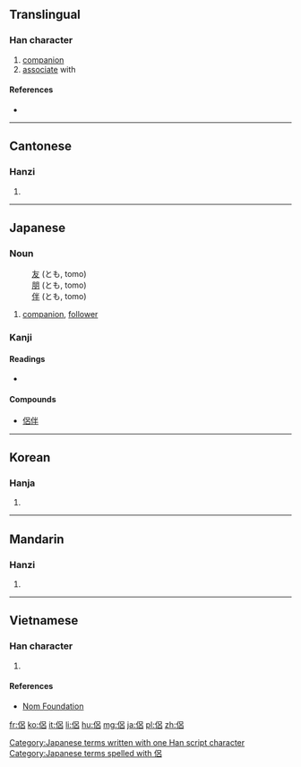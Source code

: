 {{also|侣}}
==Translingual==

===Han character===
{{Han char|rn=9|rad=人|as=07|sn=9|four=2626<sub>0</sub>|canj=人口竹口 (ORHR)|ids=⿰[[亻]][[呂]]}}

# [[companion]]
# [[associate]] with

====References====
* {{Han ref|kx=0103.200|dkj=00647|dj=0219.010|hdz=10147.120|uh=4FB6|ud=20406|bh=AB51|bd=43857}}

----

==Cantonese==

===Hanzi===
{{yue-hanzi|jyut=[[leoi5]]|y=leui5|sim=侣}}

# {{defn|lang=yue|sort=人07}}

----

==Japanese==

===Noun===
{{ja-noun|とも}}
: [[友]] (とも, tomo)
: [[朋]] (とも, tomo)
: [[伴]] (とも, tomo)

# [[companion]], [[follower]]

===Kanji===
{{ja-kanji|grade=|rs=人07}}

====Readings====
* {{ja-readings|on=[[りょ]] ([[ryo]]), [[ろ]] ([[ro]])|kun=[[とも]] ([[tomo]])}}

====Compounds====
* [[侶伴]]

[[Category:Japanese terms written with one Han script character]]
[[Category:Japanese terms spelled with 侶]]
----

==Korean==

===Hanja===
{{ko-hanja|hangeul=려|rv=ryeo|mr=ryŏ}}

# {{defn|lang=ko|sort=人07}}

----

==Mandarin==

===Hanzi===
{{cmn-hanzi|sim=侣|pin=[[lǚ]] ([[lü3]])|wg=lü<sup>3</sup>}}

# {{defn|lang=cmn|sort=人07}}

----

==Vietnamese==

===Han character===
{{vi-hantu|[[lứa]], [[lữ]]|rs=人07}}

# {{defn|lang=vi|sort=人07}}

====References====
*[http://nomfoundation.org/common/nom_details.php?codepoint=4fb6 Nom Foundation]

[[fr:侶]]
[[ko:侶]]
[[it:侶]]
[[li:侶]]
[[hu:侶]]
[[mg:侶]]
[[ja:侶]]
[[pl:侶]]
[[zh:侶]]